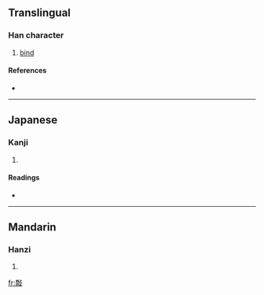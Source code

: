 {{see|敿}}
==Translingual==

===Han character===
{{Han char|rn=66|rad=攴|as=12|sn=16|four=|canj=竹月卜水 (HBYE)}}

# [[bind]]

====References====
* {{Han ref|kx=0475.180|dkj=13382|hdz=21476.130|uh=657D|ud=25981}}

----

==Japanese==

===Kanji===
{{ja-kanji|grade=|rs=攴12}}

# {{defn|Japanese}}

====Readings====
* {{ja-readings|on=[[きょう]] (kyō), [[ぎょう]] (gyō)|kun=[[つなぐ]] (tsunagu)}}

----

==Mandarin==

===Hanzi===
{{cmn-hanzi|pin=[[jiǎo]] ([[jiao3]])|wg=chiao<sup>3</sup>}}

# {{defn|Mandarin}}

[[fr:敽]]